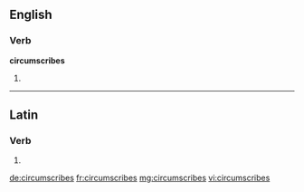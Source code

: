 ==English==

===Verb===
'''circumscribes'''

# {{en-third-person singular of|circumscribe}}

----

==Latin==

===Verb===
{{la-verb-form|circumscrībēs}}

# {{conjugation of|circumscrībō||2|s|fut|act|ind|lang=la}}


[[de:circumscribes]]
[[fr:circumscribes]]
[[mg:circumscribes]]
[[vi:circumscribes]]